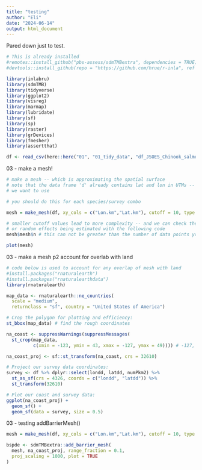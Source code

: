 ```yaml
---
title: "testing"
author: "Eli"
date: "2024-06-14"
output: html_document
---
```


Pared down just to test.

```r
# This is already installed
#remotes::install_github("pbs-assess/sdmTMBextra", dependencies = TRUE)
#devtools::install_github(repo = "https://github.com/hrue/r-inla", ref = "stable", subdir = "rinla", build = FALSE)

library(inlabru)
library(sdmTMB)
library(tidyverse)
library(ggplot2)
library(visreg)
library(marmap)
library(lubridate)
library(sf)
library(sp)
library(raster)
library(grDevices)
library(fmesher)
library(assertthat)
```


```r
df <- read_csv(here::here("01", "01_tidy_data", "df_JSOES_Chinook_salmon_yearling_Interior_Sp.csv"))
```

03 - make a mesh!
```r
# make a mesh -- which is approximating the spatial surface
# note that the data frame 'd' already contains lat and lon in UTMs -- which is what
# we want to use

# you should do this for each species/survey combo

mesh = make_mesh(df, xy_cols = c("Lon.km","Lat.km"), cutoff = 10, type = "kmeans")

# smaller cutoff values lead to more complexity -- and we can check the number of knots,
# or random effects being estimated with the following code
mesh$mesh$n # this can not be greater than the number of data points you have
```
```r
plot(mesh)
```

03 - make a mesh p2 account for overlab with land
```r
# code below is used to account for any overlap of mesh with land
#install.packages("rnaturalearth")
#install.packages("rnaturalearthdata")
library(rnaturalearth)

map_data <- rnaturalearth::ne_countries(
  scale = "medium",
  returnclass = "sf", country = "United States of America")

# Crop the polygon for plotting and efficiency:
st_bbox(map_data) # find the rough coordinates

na_coast <- suppressWarnings(suppressMessages(
  st_crop(map_data,
          c(xmin = -123, ymin = 43, xmax = -127, ymax = 49)))) # -127, -123, 49, 43,

na_coast_proj <- sf::st_transform(na_coast, crs = 32610)

# Project our survey data coordinates:
survey <- df %>% dplyr::select(londd, latdd, numPkm2) %>%
  st_as_sf(crs = 4326, coords = c("londd", "latdd")) %>% 
  st_transform(32610)

# Plot our coast and survey data:
ggplot(na_coast_proj) +
  geom_sf() +
  geom_sf(data = survey, size = 0.5) 
```

03 - testing addBarrierMesh()
```r
mesh = make_mesh(df, xy_cols = c("Lon.km","Lat.km"), cutoff = 10, type = "kmeans")

bspde <- sdmTMBextra::add_barrier_mesh(
  mesh, na_coast_proj, range_fraction = 0.1,
  proj_scaling = 1000, plot = TRUE
)
```
